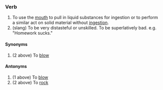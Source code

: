 ===Verb===
#To use the [[mouth]] to pull in liquid substances for ingestion or to perform a similar act on solid material without [[ingestion]].
#(slang) To be very distasteful or unskilled. To be superlatively bad. e.g. "Homework sucks."

====Synonyms====
#(2 above) To [[blow]]

====Antonyms====
#(1 above) To [[blow]]
#(2 above) To [[rock]]